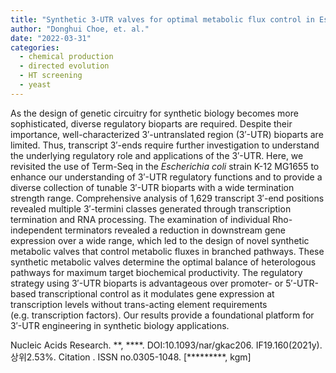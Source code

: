 ```yaml
---
title: "Synthetic 3-UTR valves for optimal metabolic flux control in Escherichia coli"
author: "Donghui Choe, et. al."
date: "2022-03-31"
categories:
  - chemical production
  - directed evolution
  - HT screening
  - yeast  
---
```


As the design of genetic circuitry for synthetic biology becomes more sophisticated, diverse regulatory bioparts are required. Despite their importance, well-characterized 3′-untranslated region (3′-UTR) bioparts are limited. Thus, transcript 3′-ends require further investigation to understand the underlying regulatory role and applications of the 3′-UTR. Here, we revisited the use of Term-Seq in the *Escherichia coli* strain K-12 MG1655 to enhance our understanding of 3′-UTR regulatory functions and to provide a diverse collection of tunable 3′-UTR bioparts with a wide termination strength range. Comprehensive analysis of 1,629 transcript 3′-end positions revealed multiple 3′-termini classes generated through transcription termination and RNA processing. The examination of individual Rho-independent terminators revealed a reduction in downstream gene expression over a wide range, which led to the design of novel synthetic metabolic valves that control metabolic fluxes in branched pathways. These synthetic metabolic valves determine the optimal balance of heterologous pathways for maximum target biochemical productivity. The regulatory strategy using 3′-UTR bioparts is advantageous over promoter- or 5′-UTR-based transcriptional control as it modulates gene expression at transcription levels without trans-acting element requirements (e.g. transcription factors). Our results provide a foundational platform for 3′-UTR engineering in synthetic biology applications.

Nucleic Acids Research. \*\*, \*\*\*\*. DOI:10.1093/nar/gkac206. IF19.160(2021y). 상위2.53%. Citation . ISSN no.0305-1048. \[\*\*\*\*\*\*\*\*\*, kgm\]
